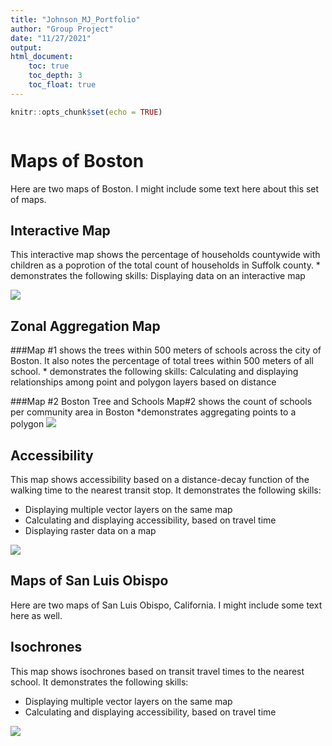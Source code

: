 ```yaml
---
title: "Johnson_MJ_Portfolio"
author: "Group Project"
date: "11/27/2021"
output:
html_document:
    toc: true
    toc_depth: 3
    toc_float: true
---
```


```r
knitr::opts_chunk$set(echo = TRUE)
```
```r

```

# Maps of Boston
Here are two maps of Boston. I might include some text here about this set of maps.

## Interactive Map
This interactive map shows the percentage of households countywide with children as a poprotion of the total count of households in Suffolk county. 
* demonstrates the following skills: Displaying data on an interactive map

[![](images/interactive_thumbnail.png)](https://michaeljohnson8971.github.io/portfolio_examples/web_resources/interactivemap_Suffolk_families_children.html){target="_blank"}

## Zonal Aggregation Map
###Map #1  shows the trees within 500 meters of schools across the city of Boston. It also notes the percentage of total trees within 500 meters of all school. 
* demonstrates the following skills: Calculating and displaying relationships among point and polygon layers based on distance

###Map #2 Boston Tree and Schools
Map#2 shows the count of schools per community area in Boston
*demonstrates aggregating points to a polygon
[![](images/school_concentration.png)](https://github.com/michaeljohnson8971/portfolio_examples/blob/main/images/school_concentration.png){target="_blank"}

## Accessibility
This map shows accessibility based on a distance-decay function of the walking time to the nearest transit stop. It demonstrates the following skills:

* Displaying multiple vector layers on the same map
* Calculating and displaying accessibility, based on travel time
* Displaying raster data on a map

[![](thumbnails/SLO_raster.png)](https://cO_transit.pdf){target="_blank"}

## Maps of San Luis Obispo
Here are two maps of San Luis Obispo, California. I might include some text here as well.

## Isochrones
This map shows isochrones based on transit travel times to the nearest school. It demonstrates the following skills:

* Displaying multiple vector layers on the same map
* Calculating and displaying accessibility, based on travel time

[![](thumbnails/SLO_isochrone.png)](https://c-x_schools.pdf){target="_blank"}


